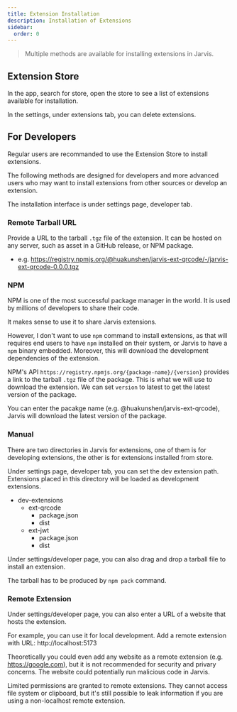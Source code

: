 ```yaml
---
title: Extension Installation
description: Installation of Extensions
sidebar:
  order: 0
---
```


> Multiple methods are available for installing extensions in Jarvis.

## Extension Store

In the app, search for store, open the store to see a list of extensions available for installation.

In the settings, under extensions tab, you can delete extensions.

## For Developers

Regular users are recommanded to use the Extension Store to install extensions.

The following methods are designed for developers and more advanced users who may want to install extensions from other sources or develop an extension.

The installation interface is under settings page, developer tab.

### Remote Tarball URL

Provide a URL to the tarball `.tgz` file of the extension. It can be hosted on any server, such as asset in a GitHub release, or NPM package.

- e.g. https://registry.npmjs.org/@huakunshen/jarvis-ext-qrcode/-/jarvis-ext-qrcode-0.0.0.tgz

### NPM

NPM is one of the most successful package manager in the world. It is used by millions of developers to share their code.

It makes sense to use it to share Jarvis extensions.

However, I don't want to use `npm` command to install extensions, as that will requires end users to have `npm` installed on their system, or Jarvis to have a `npm` binary embedded. Moreover, this will download the development dependencies of the extension.

NPM's API `https://registry.npmjs.org/{package-name}/{version}` provides a link to the tarball `.tgz` file of the package. This is what we will use to download the extension. We can set `version` to latest to get the latest version of the package.

You can enter the pacakge name (e.g. @huakunshen/jarvis-ext-qrcode), Jarvis will download the latest version of the package.

### Manual

There are two directories in Jarvis for extensions, one of them is for developing extensions, the other is for extensions installed from store.

Under settings page, developer tab, you can set the dev extension path. Extensions placed in this directory will be loaded as development extensions.


<FileTree>

- dev-extensions
  - ext-qrcode
    - package.json
    - dist
  - ext-jwt
    - package.json
    - dist

</FileTree>

Under settings/developer page, you can also drag and drop a tarball file to install an extension.

The tarball has to be produced by `npm pack` command.

### Remote Extension

Under settings/developer page, you can also enter a URL of a website that hosts the extension.

For example, you can use it for local development. Add a remote extension with URL: http://localhost:5173

Theoretically you could even add any website as a remote extension (e.g. https://google.com),
but it is not recommended for security and privary concerns. The website could potentially run malicious code in Jarvis.

Limited permissions are granted to remote extensions. They cannot access file system or clipboard, but it's still possible to leak information if you are using a non-localhost remote extension.
